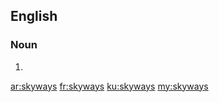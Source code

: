 ==English==

===Noun===
{{head|en}}

# {{plural of|skyway}}

[[ar:skyways]]
[[fr:skyways]]
[[ku:skyways]]
[[my:skyways]]